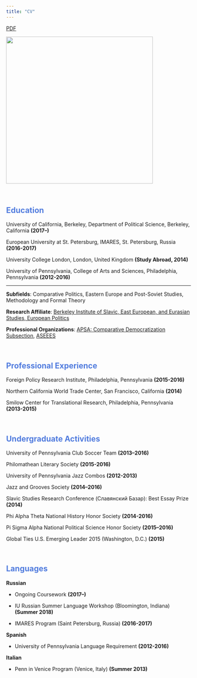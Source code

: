 ```yaml
---
title: "CV"
---
```


[PDF](okpscv.pdf)

<img align="center" src="images/EUSP.jpg" width = "400">

<br>

<font color="#517CDE">

## Education
</font>

University of California, Berkeley, Department of Political Science, Berkeley, California __(2017--)__

European University at St. Petersburg, IMARES, St. Petersburg, Russia __(2016-2017)__

University College London, London, United Kingdom __(Study Abroad, 2014)__

University of Pennsylvania, College of Arts and Sciences, Philadelphia, Pennsylvania __(2012-2016)__

---

__Subfields__: Comparative Politics, Eastern Europe and Post-Soviet Studies, Methodology and Formal Theory

__Research Affiliate__: [Berkeley Institute of Slavic, East European, and Eurasian Studies, European Politics](https://iseees.berkeley.edu)

__Professional Organizations__: [APSA: Comparative Democratization Subsection](https://www.apsanet.org/section35), [ASEEES](https://www.aseees.org)

<br>
<font color="#517CDE">

## Professional Experience
</font>

Foreign Policy Research Institute, Philadelphia, Pennsylvania __(2015-2016)__

Northern California World Trade Center, San Francisco, California __(2014)__

Smilow Center for Translational Research, Philadelphia, Pennsylvania __(2013-2015)__

<br>
<font color="#517CDE">

## Undergraduate Activities
</font>

University of Pennsylvania Club Soccer Team __(2013–2016)__

Philomathean Literary Society __(2015-2016)__

University of Pennsylvania Jazz Combos __(2012-2013)__

Jazz and Grooves Society __(2014–2016)__

Slavic Studies Research Conference (Славянский Базар): Best Essay Prize __(2014)__

Phi Alpha Theta National History Honor Society __(2014-2016)__

Pi Sigma Alpha National Political Science Honor Society __(2015–2016)__

Global Ties U.S. Emerging Leader 2015 (Washington, D.C.) __(2015)__

<br>
<font color="#517CDE">

## Languages
</font>

__Russian__

* Ongoing Coursework __(2017--)__

* IU Russian Summer Language Workshop (Bloomington, Indiana) __(Summer 2018)__

* IMARES Program (Saint Petersburg, Russia) __(2016-2017)__

__Spanish__

* University of Pennsylvania Language Requirement __(2012-2016)__

__Italian__

* Penn in Venice Program (Venice, Italy) __(Summer 2013)__


